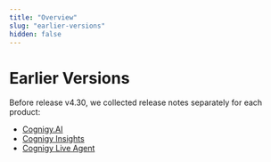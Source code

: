```yaml
---
title: "Overview" 
slug: "earlier-versions" 
hidden: false 
---
```


# Earlier Versions

Before release v4.30, we collected release notes separately for each product:

- [Cognigy.AI](cognigy-ai-pre-4.30.mdx)
- [Cognigy Insights](insights-pre-4.30.mdx)
- [Cognigy Live Agent](live-agent-pre-4.30.mdx)